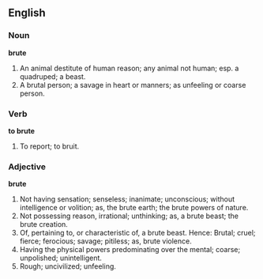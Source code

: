 ==English==

===Noun===

'''brute'''

#An animal destitute of human reason; any animal not human; esp. a quadruped; a beast.
#A brutal person; a savage in heart or manners; as unfeeling or coarse person.

===Verb===

'''to brute'''

#To report; to bruit.

===Adjective===

'''brute'''

#Not having sensation; senseless; inanimate; unconscious; without intelligence or volition; as, the brute earth; the brute powers of nature.
#Not possessing reason, irrational; unthinking; as, a brute beast; the brute creation.
#Of, pertaining to, or characteristic of, a brute beast. Hence: Brutal; cruel; fierce; ferocious; savage; pitiless; as, brute violence.
#Having the physical powers predominating over the mental; coarse; unpolished; unintelligent.
#Rough; uncivilized; unfeeling.